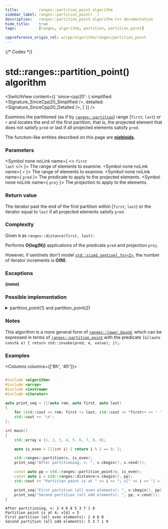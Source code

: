 ```yaml
---
title:         ranges::partition_point algorithm
sidebar_label: ranges::partition_point(  )
description:   ranges::partition_point algorithm C++ documentation
hide_title:    true
tags:          [ranges, algorithm, partition, partition_point]

cppreference_origin_rel: w/cpp/algorithm/ranges/partition_point
---
```



{/* Codes */}


# std::ranges::partition_point() algorithm

<SwitchView content={{
	'since-cpp20': {
		simplified:	<Signature_SinceCpp20_Simplified />,
		detailed:	<Signature_SinceCpp20_Detailed />,
	}
}} />

Examines the partitioned (as if by [`ranges::partition`](/docs/std/algo/ranges/partition)) range [`first`; `last`) or `r` and locates the end of the first partition, that is, the projected element that does not satisfy `pred` or last if all projected elements satisfy `pred`.

The function-like entities described on this page are [**niebloids**](/docs/std/algo/niebloids).

### Parameters

<SymbolTable>

  <Symbol none noLink name={ <> <code>first</code> <br/> <code>last</code> </> }>
    The range of elements to examine.
  </Symbol>
  <Symbol none noLink name={ <code>r</code> }>
    The range of elements to examine.
  </Symbol>
  <Symbol none noLink name={ <code>pred</code> }>
    The predicate to apply to the projected elements.
  </Symbol>
  <Symbol none noLink name={ <code>proj</code> }>
    The projection to apply to the elements.
  </Symbol>

</SymbolTable>

### Return value

The iterator past the end of the first partition within [`first`; `last`) or the iterator equal to `last` if all projected elements satisfy `pred`.

### Complexity

Given `N` as `ranges::distance(first, last)`:

Performs **O(log(N))** applications of the predicate `pred` and projection `proj`.

However, if sentinels don't model [`std::sized_sentinel_for<I>`](#), the number of iterator increments is **O(N)**.

### Exceptions

**(none)**

### Possible implementation

<details>
<summary>partition_point(1) and partition_point(2)</summary>

```cpp
#include <algorithm>
#include <array>
#include <iostream>
#include <iterator>

auto print_seq = [](auto rem, auto first, auto last)
{
    for (std::cout << rem; first != last; std::cout << *first++ << ' ') {}
    std::cout << '\n';
};

int main()
{
    std::array v {1, 2, 3, 4, 5, 6, 7, 8, 9};

    auto is_even = [](int i) { return i % 2 == 0; };

    std::ranges::partition(v, is_even);
    print_seq("After partitioning, v: ", v.cbegin(), v.cend());

    const auto pp = std::ranges::partition_point(v, is_even);
    const auto i = std::ranges::distance(v.cbegin(), pp);
    std::cout << "Partition point is at " << i << "; v[" << i << "] = " << *pp << '\n';

    print_seq("First partition (all even elements): ", v.cbegin(), pp);
    print_seq("Second partition (all odd elements): ", pp, v.cend());
}
```

</details>

### Notes

This algorithm is a more general form of [`ranges::lower_bound`](/docs/std/ranges/lower_bound), which can be expressed in terms of [`ranges::partition_point`](#) with the predicate `[&](auto const& e) { return std::invoke(pred, e, value); });`.

### Examples

<Columns columns={['8fr', '4fr']}>
<div>

```cpp title='Main.cpp' showLineNumbers

#include <algorithm>
#include <array>
#include <iostream>
#include <iterator>

auto print_seq = [](auto rem, auto first, auto last)
{
    for (std::cout << rem; first != last; std::cout << *first++ << ' ') {}
    std::cout << '\n';
};

int main()
{
    std::array v {1, 2, 3, 4, 5, 6, 7, 8, 9};

    auto is_even = [](int i) { return i % 2 == 0; };

    std::ranges::partition(v, is_even);
    print_seq("After partitioning, v: ", v.cbegin(), v.cend());

    const auto pp = std::ranges::partition_point(v, is_even);
    const auto i = std::ranges::distance(v.cbegin(), pp);
    std::cout << "Partition point is at " << i << "; v[" << i << "] = " << *pp << '\n';

    print_seq("First partition (all even elements): ", v.cbegin(), pp);
    print_seq("Second partition (all odd elements): ", pp, v.cend());
}
```

</div>
<div>

```plaintext title="Possible Output"
After partitioning, v: 2 4 6 8 5 3 7 1 9
Partition point is at 4; v[4] = 5
First partition (all even elements): 2 4 6 8
Second partition (all odd elements): 5 3 7 1 9
```

</div>
</Columns>

